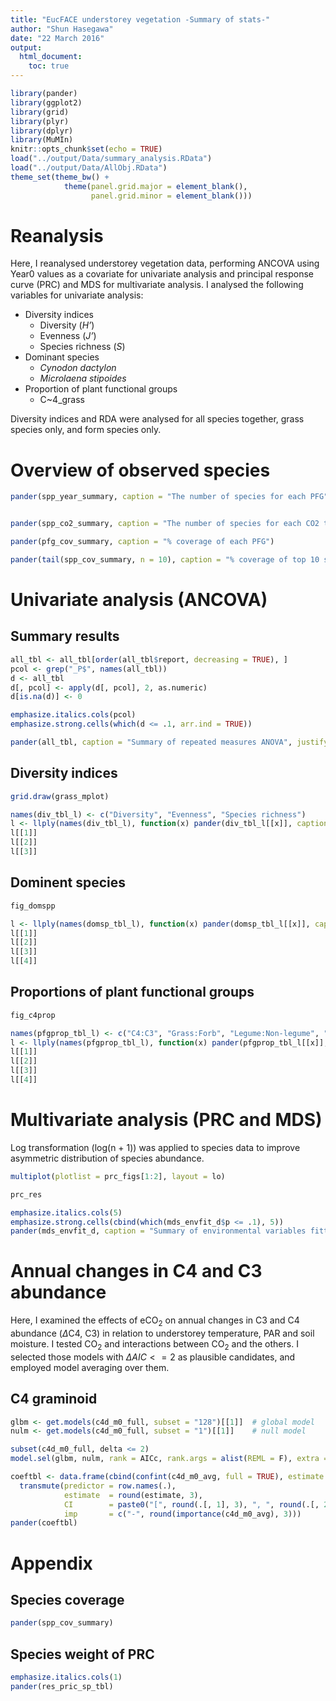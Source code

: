 ```yaml
---
title: "EucFACE understorey vegetation -Summary of stats-"
author: "Shun Hasegawa"
date: "22 March 2016"
output:
  html_document:
    toc: true
---
```


```r
library(pander)
library(ggplot2)
library(grid)
library(plyr)
library(dplyr)
library(MuMIn)
knitr::opts_chunk$set(echo = TRUE)
load("../output/Data/summary_analysis.RData")
load("../output/Data/AllObj.RData")
theme_set(theme_bw() + 
            theme(panel.grid.major = element_blank(), 
                  panel.grid.minor = element_blank()))

```

# Reanalysis

Here, I reanalysed understorey vegetation data, performing ANCOVA using Year0 values as a covariate for univariate analysis and principal response curve (PRC) and MDS for multivariate analysis. I analysed the following variables for univariate analysis:

* Diversity indices
    + Diversity (*H'*)
    + Evenness (*J'*)
    + Species richness (*S*)
* Dominant species
    + _Cynodon dactylon_
    + _Microlaena stipoides_
* Proportion of plant functional groups
    + C~4\_grass

Diversity indices and RDA were analysed for all species together, grass species only, and form species only. 




# Overview of observed species

```r
pander(spp_year_summary, caption = "The number of species for each PFG")


pander(spp_co2_summary, caption = "The number of species for each CO2 treatment. Total number of species for each treatment (tot_), uniquely found ones (uni_) and commonly found in both CO2 treatments (common)", justify = "right")

pander(pfg_cov_summary, caption = "% coverage of each PFG")

pander(tail(spp_cov_summary, n = 10), caption = "% coverage of top 10 species")
```



# Univariate analysis (ANCOVA)

## Summary results

```r
all_tbl <- all_tbl[order(all_tbl$report, decreasing = TRUE), ]
pcol <- grep("_P$", names(all_tbl))
d <- all_tbl
d[, pcol] <- apply(d[, pcol], 2, as.numeric)
d[is.na(d)] <- 0

emphasize.italics.cols(pcol)
emphasize.strong.cells(which(d <= .1, arr.ind = TRUE))

pander(all_tbl, caption = "Summary of repeated measures ANOVA", justify = "right", split.table = Inf, keep.line.breaks = TRUE)
```


## Diversity indices


```r
grid.draw(grass_mplot)
```


```r
names(div_tbl_l) <- c("Diversity", "Evenness", "Species richness")
l <- llply(names(div_tbl_l), function(x) pander(div_tbl_l[[x]], caption = x, justify = "right"))
l[[1]]
l[[2]]
l[[3]]
```




## Dominent species


```r
fig_domspp
```


```r
l <- llply(names(domsp_tbl_l), function(x) pander(domsp_tbl_l[[x]], caption = x, justify = "right"))
l[[1]]
l[[2]]
l[[3]]
l[[4]]
```



## Proportions of plant functional groups


```r
fig_c4prop
```


```r
names(pfgprop_tbl_l) <- c("C4:C3", "Grass:Forb", "Legume:Non-legume", "Natvie:Introduced")
l <- llply(names(pfgprop_tbl_l), function(x) pander(pfgprop_tbl_l[[x]], caption = x, justify = "right"))
l[[1]]
l[[2]]
l[[3]]
l[[4]]
```




# Multivariate analysis (PRC and MDS)

Log transformation (log(n + 1)) was applied to species data to improve asymmetric distribution of species abundance.

```r
multiplot(plotlist = prc_figs[1:2], layout = lo)
```


```r
prc_res
```




```r
emphasize.italics.cols(5)
emphasize.strong.cells(cbind(which(mds_envfit_d$p <= .1), 5))
pander(mds_envfit_d, caption = "Summary of environmental variables fitted to the first two MDS axes")
```




# Annual changes in C4 and C3 abundance
Here, I examined the effects of eCO$_2$ on annual changes in C3 and C4 abundance ($\Delta$C4, C3) in relation to understorey temperature, PAR and soil moisture. I tested CO$_2$ and interactions between CO$_2$ and the others. I selected those models with $\Delta AIC <= 2$ as plausible candidates, and employed model averaging over them.  


## C4 graminoid
```r
glbm <- get.models(c4d_m0_full, subset = "128")[[1]]  # global model
nulm <- get.models(c4d_m0_full, subset = "1")[[1]]    # null model

subset(c4d_m0_full, delta <= 2)
model.sel(glbm, nulm, rank = AICc, rank.args = alist(REML = F), extra = "r.squaredGLMM")
```


```r
coeftbl <- data.frame(cbind(confint(c4d_m0_avg, full = TRUE), estimate = coef(c4d_m0_avg, full = TRUE))) %>% 
  transmute(predictor = row.names(.),
            estimate  = round(estimate, 3),
            CI        = paste0("[", round(.[, 1], 3), ", ", round(.[, 2], 3), "]"),
            imp       = c("-", round(importance(c4d_m0_avg), 3)))
pander(coeftbl)
```


# Appendix

## Species coverage
```r
pander(spp_cov_summary)
```



## Species weight of PRC
```r
emphasize.italics.cols(1)
pander(res_pric_sp_tbl)

```


